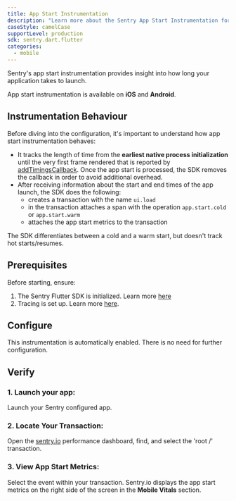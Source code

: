 ```yaml
---
title: App Start Instrumentation
description: "Learn more about the Sentry App Start Instrumentation for the Flutter SDK."
caseStyle: camelCase
supportLevel: production
sdk: sentry.dart.flutter
categories:
  - mobile
---
```


Sentry's app start instrumentation provides insight into how long your application takes to launch.

<Note>

App start instrumentation is available on **iOS** and **Android**.

</Note>

## Instrumentation Behaviour

Before diving into the configuration, it's important to understand how app start instrumentation behaves:

- It tracks the length of time from the **earliest native process initialization** until the very first frame rendered that is reported by [addTimingsCallback](https://api.flutter.dev/flutter/scheduler/SchedulerBinding/addTimingsCallback.html). Once the app start is processed, the SDK removes the callback in order to avoid additional overhead.
- After receiving information about the start and end times of the app launch, the SDK does the following:
  - creates a transaction with the name `ui.load`
  - in the transaction attaches a span with the operation `app.start.cold` or `app.start.warm`
  - attaches the app start metrics to the transaction

<Note>

The SDK differentiates between a cold and a warm start, but doesn't track hot starts/resumes.

</Note>

## Prerequisites

Before starting, ensure:

1. The Sentry Flutter SDK is initialized. Learn more [here](/platforms/flutter/#configure)
2. Tracing is set up. Learn more [here](/platforms/flutter/tracing/).

## Configure

This instrumentation is automatically enabled. There is no need for further configuration.

## Verify

### 1. Launch your app:

Launch your Sentry configured app.

### 2. Locate Your Transaction:

Open the [sentry.io](https://sentry.io/) performance dashboard, find, and select the 'root /' transaction.

### 3. View App Start Metrics:

Select the event within your transaction. Sentry.io displays the app start metrics on the right side of the screen in the **Mobile Vitals** section.
